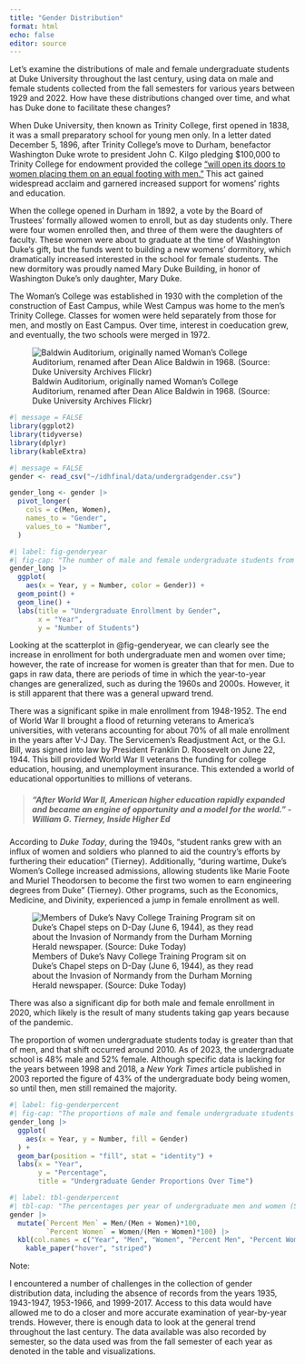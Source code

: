 ```yaml
---
title: "Gender Distribution"
format: html
echo: false
editor: source
---
```


Let's examine the distributions of male and female undergraduate students at Duke University throughout the last century, using data on male and female students collected from the fall semesters for various years between 1929 and 2022. How have these distributions changed over time, and what has Duke done to facilitate these changes?

When Duke University, then known as Trinity College, first opened in 1838, it was a small preparatory school for young men only. In a letter dated December 5, 1896, after Trinity College's move to Durham, benefactor Washington Duke wrote to president John C. Kilgo pledging \$100,000 to Trinity College for endowment provided the college ["will open its doors to women placing them on an equal footing with men."](https://library.duke.edu/rubenstein/uarchives/history/articles/washington-duke-women) This act gained widespread acclaim and garnered increased support for womens' rights and education.

When the college opened in Durham in 1892, a vote by the Board of Trustees' formally allowed women to enroll, but as day students only. There were four women enrolled then, and three of them were the daughters of faculty. These women were about to graduate at the time of Washington Duke's gift, but the funds went to building a new womens' dormitory, which dramatically increased interested in the school for female students. The new dormitory was proudly named Mary Duke Building, in honor of Washington Duke's only daughter, Mary Duke.

The Woman's College was established in 1930 with the completion of the construction of East Campus, while West Campus was home to the men's Trinity College. Classes for women were held separately from those for men, and mostly on East Campus. Over time, interest in coeducation grew, and eventually, the two schools were merged in 1972.

![Baldwin Auditorium, originally named Woman's College Auditorium, renamed after Dean Alice Baldwin in 1968. (Source: Duke University Archives Flickr)](images/2312300399_cb44a3007d_o.jpg){fig-alt="Baldwin Auditorium, former Woman's College Auditorium"}

```r
#| message = FALSE
library(ggplot2)
library(tidyverse)
library(dplyr)
library(kableExtra)
```

```r
#| message = FALSE
gender <- read_csv("~/idhfinal/data/undergradgender.csv")
```

```r
gender_long <- gender |>
  pivot_longer(
    cols = c(Men, Women),
    names_to = "Gender",
    values_to = "Number",
  )
```

```r
#| label: fig-genderyear
#| fig-cap: "The number of male and female undergraduate students from the years 1929 to 2022 (Source: Office of the University Registrar records, Statistics 1925-1999, Boxes 30, 31, 32)"
gender_long |>
  ggplot(
    aes(x = Year, y = Number, color = Gender)) +
  geom_point() +
  geom_line() +
  labs(title = "Undergraduate Enrollment by Gender",
       x = "Year",
       y = "Number of Students") 
```

Looking at the scatterplot in @fig-genderyear, we can clearly see the increase in enrollment for both undergraduate men and women over time; however, the rate of increase for women is greater than that for men. Due to gaps in raw data, there are periods of time in which the year-to-year changes are generalized, such as during the 1960s and 2000s. However, it is still apparent that there was a general upward trend.

There was a significant spike in male enrollment from 1948-1952. The end of World War II brought a flood of returning veterans to America's universities, with veterans accounting for about 70% of all male enrollment in the years after V-J Day. The Servicemen's Readjustment Act, or the G.I. Bill, was signed into law by President Franklin D. Roosevelt on June 22, 1944. This bill provided World War II veterans the funding for college education, housing, and unemployment insurance. This extended a world of educational opportunities to millions of veterans.

> ##### "After World War II, American higher education rapidly expanded and became an engine of opportunity and a model for the world." - William G. Tierney, *Inside Higher Ed*

According to *Duke Today*, during the 1940s, "student ranks grew with an influx of women and soldiers who planned to aid the country's efforts by furthering their education" (Tierney). Additionally, "during wartime, Duke's Women's College increased admissions, allowing students like Marie Foote and Muriel Theodorsen to become the first two women to earn engineering degrees from Duke" (Tierney). Other programs, such as the Economics, Medicine, and Divinity, experienced a jump in female enrollment as well.

![Members of Duke's Navy College Training Program sit on Duke's Chapel steps on D-Day (June 6, 1944), as they read about the Invasion of Normandy from the Durham Morning Herald newspaper. (Source: Duke Today)](images/veterans.jpeg){fig-alt="Duke students sitting on Chapel steps on D-Day"}

There was also a significant dip for both male and female enrollment in 2020, which likely is the result of many students taking gap years because of the pandemic.

The proportion of women undergraduate students today is greater than that of men, and that shift occurred around 2010. As of 2023, the undergraduate school is 48% male and 52% female. Although specific data is lacking for the years between 1998 and 2018, a *New York Times* article published in 2003 reported the figure of 43% of the undergraduate body being women, so until then, men still remained the majority.

```r
#| label: fig-genderpercent
#| fig-cap: "The proportions of male and female undergraduate students from the years 1929 to 2022 (Source: Office of the University Registrar records, Statistics 1925-1999, Boxes 30, 31, 32)"
gender_long |>
  ggplot(
    aes(x = Year, y = Number, fill = Gender)
  ) +
  geom_bar(position = "fill", stat = "identity") +
  labs(x = "Year",
       y = "Percentage",
       title = "Undergraduate Gender Proportions Over Time")
```

```r
#| label: tbl-genderpercent
#| tbl-cap: "The percentages per year of undergraduate men and women (Source: Office of the University Registrar records, Statistics 1925-1999, Boxes 30, 31, 32)"
gender |>
  mutate(`Percent Men` = Men/(Men + Women)*100,
         `Percent Women` = Women/(Men + Women)*100) |>
  kbl(col.names = c("Year", "Men", "Women", "Percent Men", "Percent Women")) |>
    kable_paper("hover", "striped")
```

Note:

I encountered a number of challenges in the collection of gender distribution data, including the absence of records from the years 1935, 1943-1947, 1953-1966, and 1999-2017. Access to this data would have allowed me to do a closer and more accurate examination of year-by-year trends. However, there is enough data to look at the general trend throughout the last century. The data available was also recorded by semester, so the data used was from the fall semester of each year as denoted in the table and visualizations.
